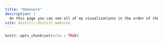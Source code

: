 ```yaml
---
title: "Homework"
description: |
  On this page you can see all of my visualizations in the order of their creation!
site: distill::distill_website
---
```


```r
knitr::opts_chunk$set(echo = TRUE)
```


